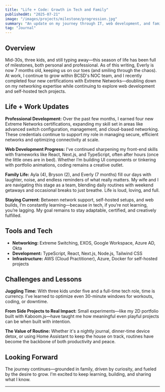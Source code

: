 ```yaml
---
title: "Life + Code: Growth in Tech and Family"
publishedAt: "2025-07-21"
image: "/images/projects/milestone/progression.jpg"
summary: "An update on my journey through IT, web development, and family life—balancing a growing household and professional milestones with new certifications and personal growth."
tag: "Journal"
---
```


## Overview

Mid-30s, three kids, and still typing away—this season of life has been full of milestones, both personal and professional. As of this writing, Everly is now 7 months old, keeping us on our toes (and smiling through the chaos). At work, I continue to grow within BCSD's NOC team, and I recently completed four new certifications with Extreme Networks—doubling down on my networking expertise while continuing to explore web development and self-hosted tech projects.

## Life + Work Updates

**Professional Development:** Over the past few months, I earned four new Extreme Networks certifications, expanding my skill set in areas like advanced switch configuration, management, and cloud-based networking. These credentials continue to support my role in managing secure, efficient networks and optimizing connectivity at scale.

**Web Development Progress:** I’ve continued sharpening my front-end skills with frameworks like React, Next.js, and TypeScript, often after hours (once the little ones are in bed). Whether I’m building UI components or tinkering with portfolio animations, coding remains a creative outlet.

**Family Life:** Ayla (4), Bryson (2), and Everly (7 months) fill our days with laughter, noise, and endless reminders of what really matters. My wife and I are navigating this stage as a team, blending daily routines with weekend getaways and occasional breaks to just breathe. Life is loud, loving, and full.

**Staying Current:** Between network support, self-hosted setups, and web builds, I’m constantly learning—because in tech, if you’re not learning, you’re lagging. My goal remains to stay adaptable, certified, and creatively fulfilled.

## Tools and Tech

- **Networking:** Extreme Switching, EXOS, Google Workspace, Azure AD, Okta
- **Development:** TypeScript, React, Next.js, Node.js, Tailwind CSS
- **Infrastructure:** AWS (Cloud Practitioner), Azure, Docker for self-hosted projects

## Challenges and Lessons

**Juggling Time:** With three kids under five and a full-time tech role, time is currency. I’ve learned to optimize even 30-minute windows for workouts, coding, or downtime.

**From Side Projects to Real Impact:** Small experiments—like my 2D portfolio built with Kaboom.js—have taught me how meaningful even playful projects can be when built with intention.

**The Value of Routine:** Whether it's a nightly journal, dinner-time device detox, or using Home Assistant to keep the house on track, routines have become the backbone of both productivity and peace.

## Looking Forward

The journey continues—grounded in family, driven by curiosity, and fueled by the desire to grow. I'm excited to keep learning, building, and sharing what I know.

---

